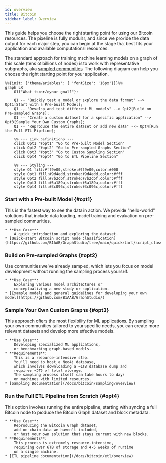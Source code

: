 ```yaml
---
id: overview
title: Bitcoin
sidebar_label: Overview
---
```



This guide helps you choose the right starting point 
for using our Bitcoin resources. 
The pipeline is fully modular, 
and since we provide the data output for each major step, 
you can begin at the stage that best fits your application 
and available computational resources.


The standard approach for training machine learning models 
on a graph of this scale (tens of billions of nodes) 
is to work with representative subgraphs, aka 
[sampled communities](/docs/bitcoin/sampling/overview). 
The following diagram can help you choose the right starting point for your application.


```mermaid
%%{init: {'themeVariables': { 'fontSize': '16px'}}}%%
graph LR
    Q1{"What is<br/>your goal?"};

    Q1 -- "Quickly test a model or explore the data format" --> Opt1[Start with a Pre-built Model];
    Q1 -- "Develop and test different ML models" --> Opt2[Build on Pre-sampled Graphs];
    Q1 -- "Create a custom dataset for a specific application" --> Opt3[Sample Your Own Custom Graphs];
    Q1 -- "Reproduce the entire dataset or add new data" --> Opt4[Run the Full ETL Pipeline];

    %% --- Link Definitions ---
    click Opt1 "#opt1" "Go to Pre-built Model Section"
    click Opt2 "#opt2" "Go to Pre-sampled Graphs Section"
    click Opt3 "#opt3" "Go to Custom Sampling Section"
    click Opt4 "#opt4" "Go to ETL Pipeline Section"

    %% --- Styling ---
    style Q1 fill:#ff9e00,stroke:#ff9e00,color:#000
    style Opt1 fill:#9d4edd,stroke:#9d4edd,color:#fff
    style Opt2 fill:#7b2cbf,stroke:#7b2cbf,color:#fff
    style Opt3 fill:#5a189a,stroke:#5a189a,color:#fff
    style Opt4 fill:#3c096c,stroke:#3c096c,color:#fff
```


### Start with a Pre-built Model {#opt1}
This is the fastest way to see the data in action. 
We provide "hello-world" solutions 
that include data loading, model training and evaluation 
on pre-sampled communities.

    * **Use Case**: 
        A quick introduction and exploring the dataset.
    * [Quick-start Bitcoin script node classification](https://github.com/B1AAB/GraphStudio/tree/main/quickstart/script_classification)


### Build on Pre-sampled Graphs {#opt2}

Use communities we've already sampled, 
which lets you focus on model development without 
running the sampling process yourself.

    * **Use Case**: 
        Exploring various model architectures or 
        conceptualizing a new study or application.
    * [Example models and general guidelines for developing your own model](https://github.com/B1AAB/GraphStudio/)


### Sample Your Own Custom Graphs {#opt3}

This approach offers the most flexibility for ML applications. 
By sampling your own communities tailored to your specific needs, 
you can create more relevant datasets and develop more effective models.

    * **Use Case**: 
        Developing specialized ML applications, 
        or benchmarking graph-based models.
    * **Requirements**: 
        This is a resource-intensive step. 
        You'll need to host a Neo4j database, 
        which involves downloading a ~1TB database dump and 
        requires ~3TB of total storage. 
        The sampling process itself can take hours to days 
        on machines with limited resources.
    * [Sampling Documentation](/docs/bitcoin/sampling/overview)


### Run the Full ETL Pipeline from Scratch {#opt4}

This option involves running the entire pipeline, 
starting with syncing a full Bitcoin node to produce the 
Bitcoin Graph dataset and block metadata.

    * **Use Case**: 
        Reproducing the Bitcoin Graph dataset, 
        add on-chain data we haven't included, 
        or host your own solution that stays current with new blocks.
    * **Requirements**: 
        This process is extremely resource-intensive, 
        requiring over 6TB of storage and 4-5 weeks of runtime 
        on a single machine.
    * [ETL pipeline documentation](/docs/bitcoin/etl/overview)

